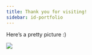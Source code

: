 ```yaml
---
title: Thank you for visiting!
sidebar: id-portfolio
---
```

Here's a pretty picture :)

![](https://c.pxhere.com/photos/61/a8/mountain_range_lake_reflection_night_sky_star-1408496.jpg!d)